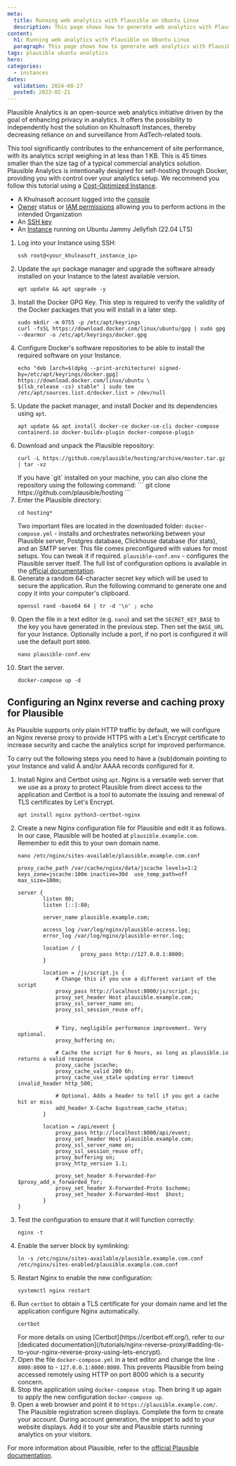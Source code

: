 ```yaml
---
meta:
  title: Running web analytics with Plausible on Ubuntu Linux
  description: This page shows how to generate web analytics with Plausible on Cost-Optimized Instances running Ubuntu Linux
content:
  h1: Running web analytics with Plausible on Ubuntu Linux
  paragraph: This page shows how to generate web analytics with Plausible on Cost-Optimized Instances running Ubuntu Linux
tags: plausible ubuntu analytics
hero:
categories:
  - instances
dates:
  validation: 2024-08-27
  posted: 2023-02-21
---
```


Plausible Analytics is an open-source web analytics initiative driven by the goal of enhancing privacy in analytics. It offers the possibility to independently host the solution on Khulnasoft Instances, thereby decreasing reliance on and surveillance from AdTech-related tools.

This tool significantly contributes to the enhancement of site performance, with its analytics script weighing in at less than 1 KB. This is 45 times smaller than the size tag of a typical commercial analytics solution. Plausible Analytics is intentionally designed for self-hosting through Docker, providing you with control over your analytics setup.
<Message type="tip">
  We recommend you follow this tutorial using a [Cost-Optimized Instance](/compute/instances/reference-content/choosing-instance-type/).
</Message>

<Macro id="requirements" />

- A Khulnasoft account logged into the [console](https://console.khulnasoft.com)
- [Owner](/identity-and-access-management/iam/concepts/#owner) status or [IAM permissions](/identity-and-access-management/iam/concepts/#permission) allowing you to perform actions in the intended Organization
- An [SSH key](/identity-and-access-management/organizations-and-projects/how-to/create-ssh-key/)
- An [Instance](/compute/instances/how-to/create-an-instance/) running on Ubuntu Jammy Jellyfish (22.04 LTS)

1. Log into your Instance using SSH:
    ```
    ssh root@<your_khulnasoft_instance_ip>
    ```
2. Update the `apt` package manager and upgrade the software already installed on your Instance to the latest available version.
    ```
    apt update && apt upgrade -y
    ```
3. Install the Docker GPG Key. This step is required to verify the validity of the Docker packages that you will install in a later step.
    ```
    sudo mkdir -m 0755 -p /etc/apt/keyrings
    curl -fsSL https://download.docker.com/linux/ubuntu/gpg | sudo gpg --dearmor -o /etc/apt/keyrings/docker.gpg
    ```
4. Configure Docker's software repositories to be able to install the required software on your Instance.
    ```
    echo "deb [arch=$(dpkg --print-architecture) signed-by=/etc/apt/keyrings/docker.gpg] https://download.docker.com/linux/ubuntu \
    $(lsb_release -cs) stable" | sudo tee /etc/apt/sources.list.d/docker.list > /dev/null
    ```
5. Update the packet manager, and install Docker and its dependencies using `apt`.
    ```
    apt update && apt install docker-ce docker-ce-cli docker-compose containerd.io docker-buildx-plugin docker-compose-plugin
    ```
6. Download and unpack the Plausible repository:
    ```
    curl -L https://github.com/plausible/hosting/archive/master.tar.gz | tar -xz
    ```
    <Message type="tip">
      If you have `git` installed on your machine, you can also clone the repository using the following command:
      ```
      git clone https://github.com/plausible/hosting
      ```
    </Message>
7. Enter the Plausible directory:
    ```
    cd hosting*
    ```
    Two important files are located in the downloaded folder:
    `docker-compose.yml` - installs and orchestrates networking between your Plausible server, Postgres database, Clickhouse database (for stats), and an SMTP server. This file comes preconfigured with values for most setups. You can tweak it if required.
    `plausible-conf.env` - configures the Plausible server itself. The full list of configuration options is available in the [official documentation](https://plausible.io/docs/self-hosting-configuration).
8. Generate a random 64-character secret key which will be used to secure the application. Run the following command to generate one and copy it into your computer's clipboard.
    ```
    openssl rand -base64 64 | tr -d '\n' ; echo
    ```
9. Open the file in a text editor (e.g. `nano`) and set the `SECRET_KEY_BASE` to the key you have generated in the previous step. Then set the `BASE_URL` for your Instance. Optionally include a port, if no port is configured it will use the default port `8000`.
    ```
    nano plausible-conf.env
    ```
10. Start the server.
    ```
    docker-compose up -d
    ```

## Configuring an Nginx reverse and caching proxy for Plausible

As Plausible supports only plain HTTP traffic by default, we will configure an Nginx reverse proxy to provide HTTPS with a Let's Encrypt certificate to increase security and cache the analytics script for improved performance.

<Message type="important">
  To carry out the following steps you need to have a (sub)domain pointing to your Instance and valid A and/or AAAA records configured for it.
</Message>

1. Install Nginx and Certbot using `apt`. Nginx is a versatile web server that we use as a proxy to protect Plausible from direct access to the application and Certbot is a tool to automate the issuing and renewal of TLS certificates by Let's Encrypt.
    ```
    apt install nginx python3-certbot-nginx
    ```
2. Create a new Nginx configuration file for Plausible and edit it as follows. In our case, Plausible will be hosted at `plausible.example.com`. Remember to edit this to your own domain name.
    ```
    nano /etc/nginx/sites-available/plausible.example.com.conf
    ```
    ```
    proxy_cache_path /var/cache/nginx/data/jscache levels=1:2 keys_zone=jscache:100m inactive=30d  use_temp_path=off max_size=100m;

    server {
            listen 80;
            listen [::]:80;

            server_name plausible.example.com;

            access_log /var/log/nginx/plausible-access.log;
            error_log /var/log/nginx/plausible-error.log;

            location / {
                        proxy_pass http://127.0.0.1:8000;
            }

            location = /js/script.js {
                # Change this if you use a different variant of the script
                proxy_pass http://localhost:8000/js/script.js;
                proxy_set_header Host plausible.example.com;
                proxy_ssl_server_name on;
                proxy_ssl_session_reuse off;


                # Tiny, negligible performance improvement. Very optional.
                proxy_buffering on;

                # Cache the script for 6 hours, as long as plausible.io returns a valid response
                proxy_cache jscache;
                proxy_cache_valid 200 6h;
                proxy_cache_use_stale updating error timeout invalid_header http_500;

                # Optional. Adds a header to tell if you got a cache hit or miss
                add_header X-Cache $upstream_cache_status;
            }

            location = /api/event {
                proxy_pass http://localhost:8000/api/event;
                proxy_set_header Host plausible.example.com;
                proxy_ssl_server_name on;
                proxy_ssl_session_reuse off;
                proxy_buffering on;
                proxy_http_version 1.1;

                proxy_set_header X-Forwarded-For   $proxy_add_x_forwarded_for;
                proxy_set_header X-Forwarded-Proto $scheme;
                proxy_set_header X-Forwarded-Host  $host;
            }
    }
    ```
3. Test the configuration to ensure that it will function correctly:
    ```
    nginx -t
    ```
4. Enable the server block by symlinking:
    ```
    ln -s /etc/nginx/sites-available/plausible.example.com.conf /etc/nginx/sites-enabled/plausible.example.com.conf
    ```
5. Restart Nginx to enable the new configuration:
    ```
    systemctl nginx restart
    ```
6. Run `certbot` to obtain a TLS certificate for your domain name and let the application configure Nginx automatically.
    ```
    certbot
    ```
    <Message type="tip">
      For more details on using [Certbot](https://certbot.eff.org/), refer to our [dedicated documentation](/tutorials/nginx-reverse-proxy/#adding-tls-to-your-nginx-reverse-proxy-using-lets-encrypt).
    </Message>
7. Open the file `docker-compose.yml` in a text editor and change the line `- 8000:8000` to - `127.0.0.1:8000:8000`. This prevents Plausible from being accessed remotely using HTTP on port 8000 which is a security concern.
8. Stop the application using `docker-compose stop`. Then bring it up again to apply the new configuration `docker-compose up`.
9. Open a web browser and point it to `https://plausible.example.com/`. The Plausible registration screen displays. Complete the form to create your account.
    <Lightbox src="khulnasoft-plausible-register.webp" alt="" />
    During account generation, the snippet to add to your website displays. Add it to your site and Plausible starts running analytics on your visitors.

For more information about Plausible, refer to the [official Plausible documentation](https://plausible.io/docs).